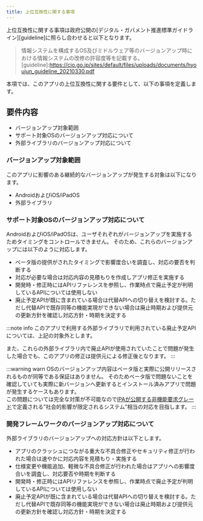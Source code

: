 ```yaml
---
title: 上位互換性に関する事項
---
```


上位互換性に関する事項は政府公開の[デジタル・ガバメント推進標準ガイドライン][guideline]に照らし合わせると以下となります。
>情報システムを構成するOS及びミドルウェア等のバージョンアップ時における情報システムの改修の許容度等を記載する。  
[guideline]:<https://cio.go.jp/sites/default/files/uploads/documents/hyoujun_guideline_20210330.pdf>

本項では、このアプリの上位互換性に関する要件として、以下の事項を定義します。

## 要件内容

- バージョンアップ対象範囲
- サポート対象OSのバージョンアップ対応について
- 外部ライブラリのバージョンアップ対応について

### バージョンアップ対象範囲

このアプリに影響のある継続的なバージョンアップが発生する対象は以下になります。

- AndroidおよびiOS/iPadOS
- 外部ライブラリ

### サポート対象OSのバージョンアップ対応について

AndroidおよびiOS/iPadOSは、ユーザそれぞれがバージョンアップを実施するためタイミングをコントロールできません。
そのため、これらのバージョンアップには以下のように対応します。

- ベータ版の提供がされたタイミングで影響度合いを調査し、対応の要否を判断する
- 対応が必要な場合は対応内容の見積もりを作成しアプリ修正を実施する
- 開発時・修正時にはAPIリファレンスを参照し、作業時点で廃止予定が判明しているAPIについては使用しない
- 廃止予定APIが既に含まれている場合は代替APIへの切り替えを検討する。ただし代替APIで既存同等の機能実現ができない場合は廃止時期および提供元の更新方針を確認し対応方針・時期を決定する

:::note info
このアプリで利用する外部ライブラリで利用されている廃止予定APIについては、上記の対象外とします。

また、これらの外部ライブラリ内で廃止APIが使用されていたことで問題が発生した場合でも、このアプリの修正は提供元による修正後となります。
:::

:::warning warn
OSのバージョンアップ内容はベータ版と実際に公開リリースされるものが同等である保証はありません。
そのためベータ版で問題ないことを確認していても実際に新バージョンへ更新するとインストール済みアプリで問題が発生するケースもあります。  
この問題については完全な対策が不可能なので[IPAが公開する非機能要求グレード][grade]で定義される”社会的影響が限定されるシステム”相当の対応を目指します。
:::

[grade]:<https://www.ipa.go.jp/sec/softwareengineering/std/ent03-b.html>

### 開発フレームワークのバージョンアップ対応について

外部ライブラリのバージョンアップへの対応方針は以下とします。

- アプリのクラッシュにつながる重大な不具合修正やセキュリティ修正が行われた場合は速やかに対応内容を見積もり・実施する
- 仕様変更や機能追加、軽微な不具合修正が行われた場合はアプリへの影響度合いを調査し、対応要否や時期を判断する
- 開発時・修正時にはAPIリファレンスを参照し、作業時点で廃止予定が判明しているAPIについては使用しない
- 廃止予定APIが既に含まれている場合は代替APIへの切り替えを検討する。ただし代替APIで既存同等の機能実現ができない場合は廃止時期および提供元の更新方針を確認し対応方針・時期を決定する
